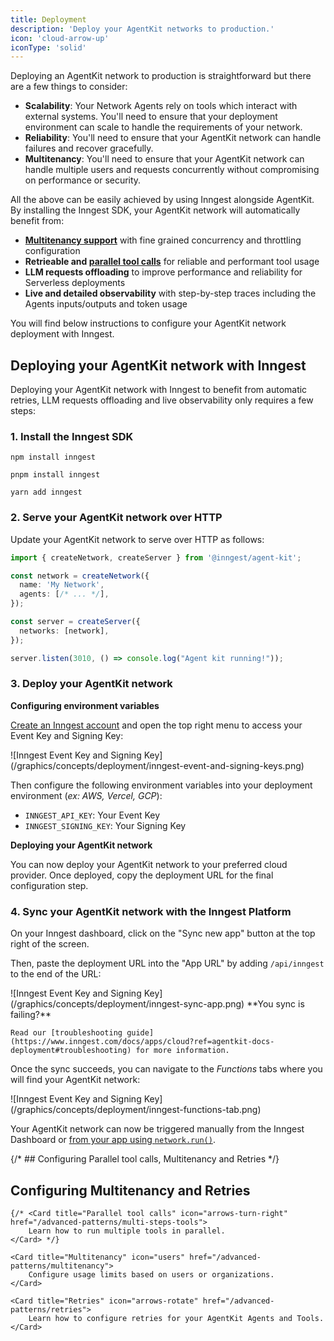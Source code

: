 ```yaml
---
title: Deployment
description: 'Deploy your AgentKit networks to production.'
icon: 'cloud-arrow-up'
iconType: 'solid'
---
```


Deploying an AgentKit network to production is straightforward but there are a few things to consider:

- **Scalability**: Your Network Agents rely on tools which interact with external systems. You'll need to ensure that your deployment environment can scale to handle the requirements of your network.
- **Reliability**: You'll need to ensure that your AgentKit network can handle failures and recover gracefully.
- **Multitenancy**: You'll need to ensure that your AgentKit network can handle multiple users and requests concurrently without compromising on performance or security.

All the above can be easily achieved by using Inngest alongside AgentKit.
By installing the Inngest SDK, your AgentKit network will automatically benefit from:

- [**Multitenancy support**](/advanced-patterns/multitenancy) with fine grained concurrency and throttling configuration
- **Retrieable and [parallel tool calls](/advanced-patterns/retries)** for reliable and performant tool usage
- **LLM requests offloading** to improve performance and reliability for Serverless deployments
- **Live and detailed observability** with step-by-step traces including the Agents inputs/outputs and token usage

You will find below instructions to configure your AgentKit network deployment with Inngest.


## Deploying your AgentKit network with Inngest

Deploying your AgentKit network with Inngest to benefit from automatic retries, LLM requests offloading and live observability only requires
a few steps:

### 1. Install the Inngest SDK
<CodeGroup>

```shell npm
npm install inngest
```

```shell pnpm
pnpm install inngest
```

```shell yarn
yarn add inngest
```

</CodeGroup>

### 2. Serve your AgentKit network over HTTP

Update your AgentKit network to serve over HTTP as follows:

```ts {1, 8-13}
import { createNetwork, createServer } from '@inngest/agent-kit';

const network = createNetwork({
  name: 'My Network',
  agents: [/* ... */],
});

const server = createServer({
  networks: [network],
});

server.listen(3010, () => console.log("Agent kit running!"));
```

### 3. Deploy your AgentKit network

**Configuring environment variables**

[Create an Inngest account](https://www.inngest.com/?ref=agentkit-docs-deployment) and open the top right menu to access your Event Key and Signing Key:

<Frame caption="Create and copy an Event Key, and copy your Signing Key">
![Inngest Event Key and Signing Key](/graphics/concepts/deployment/inngest-event-and-signing-keys.png)
</Frame>


Then configure the following environment variables into your deployment environment (_ex: AWS, Vercel, GCP_):
- `INNGEST_API_KEY`: Your Event Key
- `INNGEST_SIGNING_KEY`: Your Signing Key

**Deploying your AgentKit network**

You can now deploy your AgentKit network to your preferred cloud provider.
Once deployed, copy the deployment URL for the final configuration step.


### 4. Sync your AgentKit network with the Inngest Platform

On your Inngest dashboard, click on the "Sync new app" button at the top right of the screen.

Then, paste the deployment URL into the "App URL" by adding `/api/inngest` to the end of the URL:

<Frame caption="Sync your AgentKit network deployment with the Inngest Platform">
![Inngest Event Key and Signing Key](/graphics/concepts/deployment/inngest-sync-app.png)
</Frame>

<Info>
    **You sync is failing?**

    Read our [troubleshooting guide](https://www.inngest.com/docs/apps/cloud?ref=agentkit-docs-deployment#troubleshooting) for more information.
</Info>

Once the sync succeeds, you can navigate to the _Functions_ tabs where you will find your AgentKit network:

<Frame caption="Your AgentKit network is now live and ready to use">
![Inngest Event Key and Signing Key](/graphics/concepts/deployment/inngest-functions-tab.png)
</Frame>

Your AgentKit network can now be triggered manually from the Inngest Dashboard or [from your app using `network.run()`](/concepts/networks).


{/* ## Configuring Parallel tool calls, Multitenancy and Retries */}

## Configuring Multitenancy and Retries

<CardGroup cols={1}>

    {/* <Card title="Parallel tool calls" icon="arrows-turn-right" href="/advanced-patterns/multi-steps-tools">
        Learn how to run multiple tools in parallel.
    </Card> */}

    <Card title="Multitenancy" icon="users" href="/advanced-patterns/multitenancy">
        Configure usage limits based on users or organizations.
    </Card>

    <Card title="Retries" icon="arrows-rotate" href="/advanced-patterns/retries">
        Learn how to configure retries for your AgentKit Agents and Tools.
    </Card>

</CardGroup>
